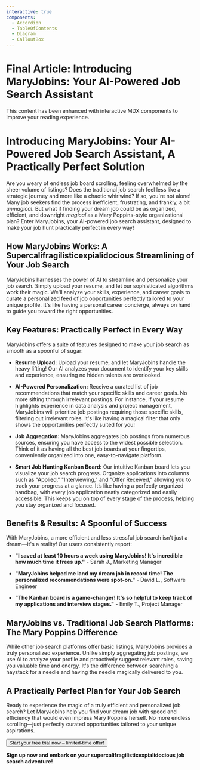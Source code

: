 ```yaml
---
interactive: true
components:
  - Accordion
  - TableOfContents
  - Diagram
  - CalloutBox
---
```



# Final Article: Introducing MaryJobins: Your AI-Powered Job Search Assistant

<TableOfContents />



<CalloutBox type="info" title="Interactive MDX Content">
This content has been enhanced with interactive MDX components to improve your reading experience.
</CalloutBox>

# Introducing MaryJobins: Your AI-Powered Job Search Assistant, A Practically Perfect Solution

Are you weary of endless job board scrolling, feeling overwhelmed by the sheer volume of listings? Does the traditional job search feel less like a strategic journey and more like a chaotic whirlwind?  If so, you're not alone! Many job seekers find the process inefficient, frustrating, and frankly, a bit *unmagical*. But what if finding your dream job could be as organized, efficient, and downright *magical* as a Mary Poppins-style organizational plan?  Enter MaryJobins, your AI-powered job search assistant, designed to make your job hunt practically perfect in every way!


## How MaryJobins Works:  A Supercalifragilisticexpialidocious Streamlining of Your Job Search

MaryJobins harnesses the power of AI to streamline and personalize your job search.  Simply upload your resume, and let our sophisticated algorithms work their magic. We'll analyze your skills, experience, and career goals to curate a personalized feed of job opportunities perfectly tailored to your unique profile.  It's like having a personal career concierge, always on hand to guide you toward the right opportunities.


## Key Features: Practically Perfect in Every Way

MaryJobins offers a suite of features designed to make your job search as smooth as a spoonful of sugar:

* **Resume Upload:** Upload your resume, and let MaryJobins handle the heavy lifting! Our AI analyzes your document to identify your key skills and experience, ensuring no hidden talents are overlooked.

* **AI-Powered Personalization:** Receive a curated list of job recommendations that match your specific skills and career goals. No more sifting through irrelevant postings. For instance, if your resume highlights experience in data analysis and project management, MaryJobins will prioritize job postings requiring those specific skills, filtering out irrelevant roles.  It's like having a magical filter that only shows the opportunities perfectly suited for you!

* **Job Aggregation:** MaryJobins aggregates job postings from numerous sources, ensuring you have access to the widest possible selection.  Think of it as having all the best job boards at your fingertips, conveniently organized into one, easy-to-navigate platform.

* **Smart Job Hunting Kanban Board:** Our intuitive Kanban board lets you visualize your job search progress. Organize applications into columns such as "Applied," "Interviewing," and "Offer Received," allowing you to track your progress at a glance.  It’s like having a perfectly organized handbag, with every job application neatly categorized and easily accessible.  This keeps you on top of every stage of the process, helping you stay organized and focused.


## Benefits & Results: A Spoonful of Success

With MaryJobins, a more efficient and less stressful job search isn't just a dream—it's a reality! Our users consistently report:

* **"I saved at least 10 hours a week using MaryJobins!  It's incredible how much time it frees up."** - Sarah J., Marketing Manager

* **"MaryJobins helped me land my dream job in record time! The personalized recommendations were spot-on."** - David L., Software Engineer

* **"The Kanban board is a game-changer! It's so helpful to keep track of my applications and interview stages."** - Emily T., Project Manager


## MaryJobins vs. Traditional Job Search Platforms:  The Mary Poppins Difference

While other job search platforms offer basic listings, MaryJobins provides a truly personalized experience. Unlike simply aggregating job postings, we use AI to analyze your profile and proactively suggest relevant roles, saving you valuable time and energy.  It's the difference between searching a haystack for a needle and having the needle magically delivered to you.


## A Practically Perfect Plan for Your Job Search

Ready to experience the magic of a truly efficient and personalized job search? Let MaryJobins help you find your dream job with speed and efficiency that would even impress Mary Poppins herself. No more endless scrolling—just perfectly curated opportunities tailored to your unique aspirations.

<button>Start your free trial now – limited-time offer!</button>

**Sign up now and embark on your supercalifragilisticexpialidocious job search adventure!**